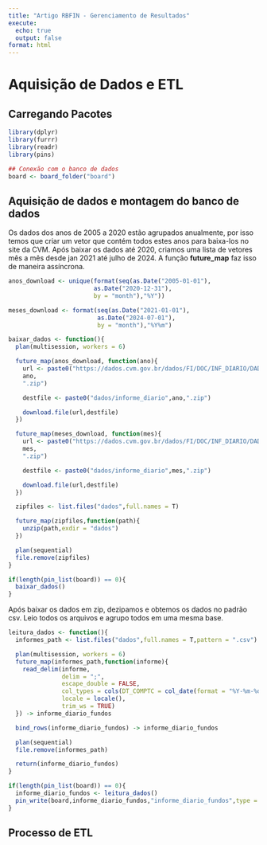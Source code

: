 ```yaml
---
title: "Artigo RBFIN - Gerenciamento de Resultados"
execute:
  echo: true
  output: false
format: html
---
```


# Aquisição de Dados e ETL

## Carregando Pacotes

```r
library(dplyr)
library(furrr)
library(readr)
library(pins)

## Conexão com o banco de dados
board <- board_folder("board")

```

## Aquisição de dados e montagem do banco de dados

Os dados dos anos de 2005 a 2020 estão agrupados anualmente, por isso temos que criar um vetor que contém todos estes anos para baixa-los no site da CVM. Após baixar os dados até 2020, criamos uma lista de vetores mês a mês desde jan 2021 até julho de 2024. A função **future_map** faz isso de maneira assíncrona. 

```r
anos_download <- unique(format(seq(as.Date("2005-01-01"),
                        as.Date("2020-12-31"),
                        by = "month"),"%Y"))

meses_download <- format(seq(as.Date("2021-01-01"),
                         as.Date("2024-07-01"),
                         by = "month"),"%Y%m")

baixar_dados <- function(){
  plan(multisession, workers = 6)

  future_map(anos_download, function(ano){
    url <- paste0("https://dados.cvm.gov.br/dados/FI/DOC/INF_DIARIO/DADOS/HIST/inf_diario_fi_",
    ano,
    ".zip")

    destfile <- paste0("dados/informe_diario",ano,".zip")

    download.file(url,destfile)
  })

  future_map(meses_download, function(mes){
    url <- paste0("https://dados.cvm.gov.br/dados/FI/DOC/INF_DIARIO/DADOS/inf_diario_fi_",
    mes,
    ".zip")

    destfile <- paste0("dados/informe_diario",mes,".zip")

    download.file(url,destfile)
  })

  zipfiles <- list.files("dados",full.names = T)

  future_map(zipfiles,function(path){
    unzip(path,exdir = "dados")
  })

  plan(sequential)
  file.remove(zipfiles)
}

if(length(pin_list(board)) == 0){
  baixar_dados()
}

```


Após baixar os dados em zip, dezipamos e obtemos os dados no padrão csv. Leio todos os arquivos e agrupo todos em uma mesma base. 

```r
leitura_dados <- function(){
  informes_path <- list.files("dados",full.names = T,pattern = ".csv")

  plan(multisession, workers = 6)
  future_map(informes_path,function(informe){
    read_delim(informe, 
               delim = ";", 
               escape_double = FALSE,
               col_types = cols(DT_COMPTC = col_date(format = "%Y-%m-%d")), 
               locale = locale(), 
               trim_ws = TRUE)
  }) -> informe_diario_fundos

  bind_rows(informe_diario_fundos) -> informe_diario_fundos

  plan(sequential)
  file.remove(informes_path)

  return(informe_diario_fundos)
}

if(length(pin_list(board)) == 0){
  informe_diario_fundos <- leitura_dados()
  pin_write(board,informe_diario_fundos,"informe_diario_fundos",type = "qs")
}


```


## Processo de ETL
